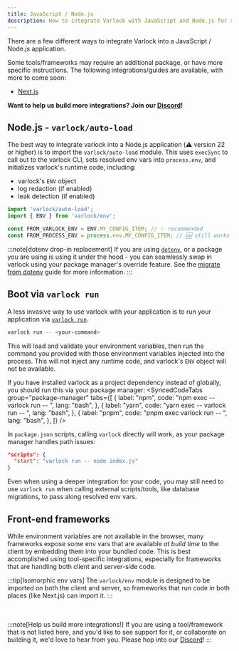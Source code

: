 ```yaml
---
title: JavaScript / Node.js
description: How to integrate Varlock with JavaScript and Node.js for secure, type-safe environment management
---
```


There are a few different ways to integrate Varlock into a JavaScript / Node.js application.

Some tools/frameworks may require an additional package, or have more specific instructions. The following integrations/guides are available, with more to come soon:
- [Next.js](/integrations/nextjs)

**Want to help us build more integrations? Join our <a href={process.env.PUBLIC_DISCORD_URL}>Discord</a>!**

## Node.js - `varlock/auto-load`

The best way to integrate varlock into a Node.js application (⚠️ version 22 or higher) is to import the `varlock/auto-load` module. This uses `execSync` to call out to the varlock CLI, sets resolved env vars into `process.env`, and initializes varlock's runtime code, including:

- varlock's `ENV` object
- log redaction (if enabled)
- leak detection (if enabled)

```js title="example-index.js"
import 'varlock/auto-load';
import { ENV } from 'varlock/env';

const FROM_VARLOCK_ENV = ENV.MY_CONFIG_ITEM; // ✨ recommended
const FROM_PROCESS_ENV = process.env.MY_CONFIG_ITEM; // 🆗 still works
```

:::note[dotenv drop-in replacement]
If you are using [`dotenv`](https://www.npmjs.com/package/dotenv), or a package you are using is using it under the hood - you can seamlessly swap in varlock using your package manager's override feature. See the [migrate from dotenv](/guides/migrate-from-dotenv) guide for more information.
:::


## Boot via `varlock run`

A less invasive way to use varlock with your application is to run your application via [`varlock run`](/reference/cli-commands/#varlock-run).

```bash
varlock run -- <your-command>
```

This will load and validate your environment variables, then run the command you provided with those environment variables injected into the process. This will not inject any runtime code, and varlock's `ENV` object will not be available.

If you have installed varlock as a project dependency instead of globally, you should run this via your package manager:
<SyncedCodeTabs
  group="package-manager"
  tabs={[
    {
      label: "npm",
      code: "npm exec -- varlock run -- <your-command>",
      lang: "bash",
    },
    {
      label: "yarn",
      code: "yarn exec -- varlock run -- <your-command>",
      lang: "bash",
    },
    {
      label: "pnpm",
      code: "pnpm exec varlock run -- <your-command>",
      lang: "bash",
    },
  ]}
/>

In `package.json` scripts, calling `varlock` directly will work, as your package manager handles path issues:
```json title="package.json"
"scripts": {
  "start": "varlock run -- node index.js"
}
```

Even when using a deeper integration for your code, you may still need to use `varlock run` when calling external scripts/tools, like database migrations, to pass along resolved env vars.



## Front-end frameworks

While environment variables are not available in the browser, many frameworks expose some env vars that are available _at build time_ to the client by embedding them into your bundled code. This is best accomplished using tool-specific integrations, especially for frameworks that are handling both client and server-side code.


:::tip[Isomorphic env vars]
The `varlock/env` module is designed to be imported on both the client and server, so frameworks that run code in both places (like Next.js) can import it.
:::

<br/><br/>
:::note[Help us build more integrations!]
If you are using a tool/framework that is not listed here, and you'd like to see support for it, or collaborate on building it, we'd love to hear from you. Please hop into our <a href={process.env.PUBLIC_DISCORD_URL}>Discord</a>!
:::



